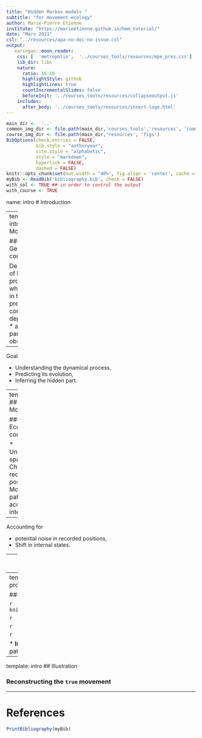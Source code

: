 ```yaml
---
title: "Hidden Markov models "
subtitle: "for movement ecology"
author: Marie-Pierre Etienne
institute: "https://marieetienne.github.io/hmm_tutorial/"
date: "Mars 2021"
csl: "../resources/apa-no-doi-no-issue.csl"
output:
   xaringan::moon_reader:
    css: [  'metropolis',  '../courses_tools/resources/mpe_pres.css']
    lib_dir: libs
    nature:
      ratio: 16:10
      highlightStyle: github
      highlightLines: true
      countIncrementalSlides: false
      beforeInit: '../courses_tools/resources/collapseoutput.js'
    includes:
      after_body: '../courses_tools/resources/insert-logo.html'
---
```




```r
main_dir <-  '..'
common_img_dir <- file.path(main_dir,'courses_tools','resources', 'common_figs')
course_img_dir <- file.path(main_dir,'resources', 'figs')
BibOptions(check.entries = FALSE,
           bib.style = "authoryear",
           cite.style = "alphabetic",
           style = "markdown",
           hyperlink = FALSE,
           dashed = FALSE)
knitr::opts_chunk$set(out.width = '40%', fig.align = 'center', cache = TRUE)
myBib <- ReadBib('bibliography.bib', check = FALSE)
with_sol <- TRUE ## in order to control the output
with_course <- TRUE
```



name: intro
# Introduction

---
template: intro
## Motivations

### HMM General context

Description of biological problems which 
* vary in time,
* present complex dependance,
* are partially observed

--

Goal 

* Understanding the dynamical process,
* Predicting its evolution,
* Inferring the hidden part.


---
template: intro
## Motivations

### Ecological context

* Understanding space use,
* Cheap GPS for recording positions, 
* Movement patterns differ according to internal states.

--

Accounting for 

* potential noise in recorded positions,
* Shift in internal states.


---
template: intro 
## HMM to address two different problems

### Reconstructing the *true* movement: denoising
From  noisy recorded positions, what is the most probable movement ? 

Dolphin recorded positions, illustrations from  `r Citep(myBib, 'elwen2006range')`

```r
library(cowplot)
library(ggplot2)

p1 <- ggdraw() + draw_image(file.path(course_img_dir, "dolphin.png"))+ theme(plot.margin = unit(c(0, 0, 0, 0), "cm"))
p2 <- ggdraw() + draw_image(file.path(course_img_dir, "Heaviside-Delphin.jpg"))+ theme(plot.margin = unit(c(0, 0, 0, 0), "cm"))

plot_grid(p1, p2)

```

---
template: intro 
## HMM to address two different problems

### Reconstructing the internal states

```r
  knitr::read_chunk("../resources/R/SimulationPath.R")
```

```r
```

```r
```

```r
```

* **Inferring internal states**: Detect switch in movement pattern to reconstruct, the sequence of internal states 



---
template: intro 
## Illustration 

### Reconstructing the `true` movement

 

---

# References


```r
PrintBibliography(myBib)
```